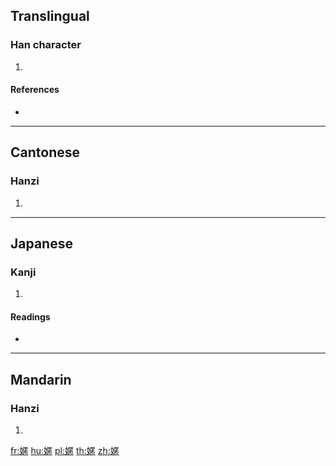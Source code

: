 ==Translingual==

===Han character===
{{Han char|rn=38|rad=女|as=11|sn=14|four=41416|canj=VSTR|ids=⿰女匿}}

# {{defn|Han|sort=女11}}

====References====
* {{Han ref|kx=0269.340|dkj=06652|dj=0537.230|hdz=21070.100|uh=5ADF|ud=23263|bh=E17C|bd=57724}}

----

==Cantonese==

===Hanzi===
{{yue-hanzi|jyut=[[nik1]]|y=nik1}}

# {{defn|lang=yue|sort=女11}}

----

==Japanese==

===Kanji===
{{ja-kanji|grade=|rs=女11}}

# {{defn|lang=ja|sort=女11}}

====Readings====
* {{ja-readings|on=[[じゆく]] (jiyuku), [[にき]] (niki)|kun=[[みだら]] (midara)}}

----

==Mandarin==

===Hanzi===
{{cmn-hanzi|pin=[[nì]] ([[ni4]])|wg=ni<sup>4</sup>}}

# {{defn|lang=cmn|sort=女11}}

[[fr:嫟]]
[[hu:嫟]]
[[pl:嫟]]
[[th:嫟]]
[[zh:嫟]]